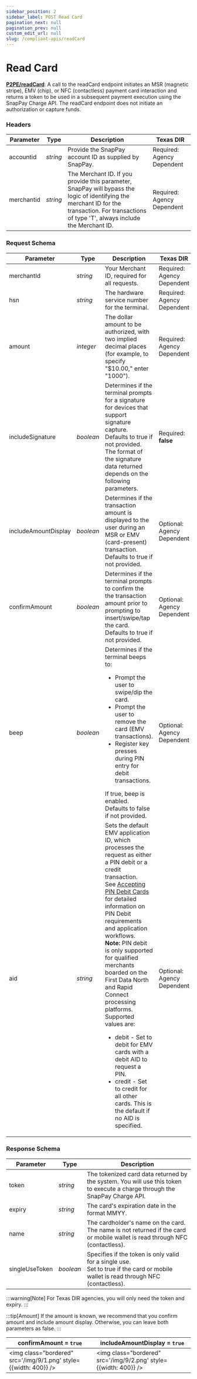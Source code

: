 ```yaml
---
sidebar_position: 2
sidebar_label: POST Read Card
pagination_next: null
pagination_prev: null
custom_edit_url: null
slug: /compliant-apis/readCard
---
```


# Read Card


**[<ApiBadge class='small' type="post" /> P2PE/readCard](https://developer.fiserv.com/product/SnapPay/api/?type=post&path=/P2PE/readCard&branch=main&version=3.0.1)**: A call to the readCard endpoint initiates an MSR (magnetic stripe), EMV (chip),
or NFC (contactless) payment card interaction and returns a token to be used in a subsequent payment
execution using the SnapPay Charge API. The readCard endpoint does not initiate an authorization or
capture funds.

### Headers

| Parameter | Type | Description | Texas DIR |
|---|---|---|---|
| accountid | *string* | Provide the SnapPay account ID as supplied by SnapPay. | Required: Agency Dependent |
| merchantid | *string* | The Merchant ID. If you provide this parameter, SnapPay will bypass the logic of identifying the merchant ID for the transaction. For transactions of type 'T', always include the Merchant ID. | Required: Agency Dependent |

### Request Schema

| Parameter | Type | Description | Texas DIR |
|---|---|---|---|
| merchantId | *string* | Your Merchant ID, required for all requests. | Required: Agency Dependent |
| hsn | *string* | The hardware service number for the terminal. | Required: Agency Dependent |
| amount | *integer* | The dollar amount to be authorized, with two implied decimal places (for example, to specify "$10.00," enter "1000"). | Required: Agency Dependent |
| includeSignature | *boolean* | Determines if the terminal prompts for a signature for devices that support signature capture.<br/> Defaults to true if not provided. The format of the signature data returned depends on the following parameters. | Required: **false** |
| includeAmountDisplay | *boolean* | Determines if the transaction amount is displayed to the user during an MSR or EMV (card-present) transaction. Defaults to true if not provided. | Optional: Agency Dependent |
| confirmAmount | *boolean* | Determines if the terminal prompts to confirm the the transaction amount prior to prompting to insert/swipe/tap the card. Defaults to true if not provided. | Optional: Agency Dependent |
| beep | *boolean* | Determines if the terminal beeps to: <ul><li>Prompt the user to swipe/dip the card.</li><li>Prompt the user to remove the card (EMV transactions).</li><li>Register key presses during PIN entry for debit transactions.</li></ul>If true, beep is enabled. <br/>Defaults to false if not provided. | Optional: Agency Dependent |
| aid | *string* | Sets the default EMV application ID, which processes the request as either a PIN debit or a credit transaction.<br/> See [Accepting PIN Debit Cards](https://developer.fiserv.com/product/CardPointe/docs/?path=docs/documentation/CardPointeIntegratedTerminalDeveloperGuides.md&branch=develop#accepting-pin-debit-cards) for detailed information on PIN Debit requirements and application workflows. <br/>**Note:** PIN debit is only supported for qualified merchants boarded on the First Data North and Rapid Connect processing platforms. <br/> Supported values are: <ul><li>debit - Set to debit for EMV cards with a debit AID to request a PIN.</li><li>credit - Set to credit for all other cards. This is the default if no AID is specified.</li></ul> | Optional: Agency Dependent |

### Response Schema

| Parameter | Type | Description |
|---|---|---|
| token  | *string* | The tokenized card data returned by the system. You will use this token to execute a charge through the SnapPay Charge API.  |
| expiry  | *string* | The card's expiration date in the format MMYY. |
| name  | *string* | The cardholder's name on the card.<br/>The name is not returned if the card or mobile wallet is read through NFC (contactless). |
| singleUseToken  | *boolean* | Specifies if the token is only valid for a single use. <br/>Set to true if the card or mobile wallet is read through NFC (contactless). |


:::warning[Note]
For Texas DIR agencies, you will only need the token and expiry.
:::

:::tip[Amount]
If the amount is known, we recommend that you confirm amount and include amount display. Otherwise,
you can leave both parameters as false.
:::


| confirmAmount = ``true`` | includeAmountDisplay = ``true`` |
|---|---|
| <img class="bordered" src='/img/9/1.png' style={{width: 400}} /> | <img class="bordered" src='/img/9/2.png' style={{width: 400}} /> |
